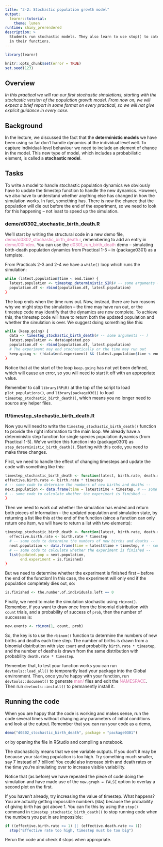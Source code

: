 ```yaml
---
title: "3-2: Stochastic population growth model"
output: 
  learnr::tutorial:
    theme: lumen
runtime: shiny_prerendered
description: >
  Students run stochastic models. They also learn to use stop() to catch errors
  in their functions.
---
```


```r
library(learnr)

knitr::opts_chunk$set(error = TRUE)
set.seed(123)
```

## Overview

*In this practical we will run our first stochastic simulations, starting with the stochastic version of the population growth model. From now on, we will expect a brief report in some format on every practical, so we will not give explicit guidance in every case.*

## Background

In the lecture, we discussed the fact that the **deterministic models** we have
been using so far don't handle dynamics at the individual level well. To 
capture individual-level behaviour we need to include an element of chance in
the model. This new type of model, which includes a probabilistic element, is 
called a **stochastic model**.

## Tasks

To write a model to handle stochastic population dynamics we obviously have to 
update the timestep function to handle the new dynamics. However, we also have 
to understand whether anything else has changed in how the simulation works. In
fact, something has. There is now the chance that the population will die out before 
the end of the experiment, so we need to look for this happening – not least to 
speed up the simulation.

### demo/d0302_stochastic_birth_death.R

We’ll start by writing the structural code in a new demo file, 
<span style="color: #de77ae;">demo/d0302_stochastic_birth_death.r</span>, 
remembering to add an entry in 
<span style="color: #de77ae;">demo/00Index</span>. You can use the 
<span style="color: #de77ae;">d0301_run_birth_death</span> demo -- simulating 
birth-death population dynamics from Practical 1-5 -- in {package0301} as a 
template. 

From Practicals 2-3 and 2-4 we have a `while()` loop which runs the simulation:

```r
while (latest.population$time < end.time) {
  latest.population <- timestep_deterministic_SIR(# -- some arguments -- ) 
  population.df <- rbind(population.df, latest.population)
}
```

The loop ends when the time runs out. Now, instead, there are two reasons why we
might stop the simulation – the time may have run out, or the timestep code may
identify that the dynamics are now complete. To achieve this, the timestep code 
will have to return both the updated population and whether the simulation is
over. We suggest doing something like this:

```r
while (keep.going) {
  data <- timestep_stochastic_birth_death(# -- some arguments -- ) 
  latest.population <- data$updated.pop
  population.df <- rbind(population.df, latest.population)
  # The experiment may end stochastically or the time may run out 
  keep.going <- (!data$end.experiment) && (latest.population$time < end.time)
}
```

Notice that at the start of the loop `keep.going` has not yet been defined, 
which will cause an error, so you will need to start it off with an appropriate
value. 

Remember to call `library(RPiR)` at the top of the script to load
`plot_populations()`, and `library(package0301)` to load `timestep_stochastic_birth_death()`, which means you 
no longer need to source any helper files.

### R/timestep_stochastic_birth_death.R

Now you will need to write the `timestep_stochastic_birth_death()` 
function to provide the right information to the main loop. We already have a 
deterministic step function for single species population 
dynamics (from Practical 1-5). We've written this function into {package0301} as
`step_deterministic_birth_death()`. Starting with this code, you need to make three 
changes. 

First, we need to handle the effect of changing timesteps and update
the code with something like this:

```r
timestep_stochastic_birth_death <- function(latest, birth.rate, death.rate, timestep) {
effective.birth.rate <- birth.rate * timestep
# -- some code to determine the numbers of new births and deaths -- 
next.population <- data.frame(time = latest$time + timestep, # -- some code -- )
# -- some code to calculate whether the experiment is finished --
}
```

Then we need to work out whether the simulation has ended and return both
pieces of information – the updated population and simulation state, by 
returning a list like this at the end of the function (since a function can only
return one item, we will have to return a list with two elements):

```r
timestep_stochastic_birth_death <- function(latest, birth.rate, death.rate, timestep) {
  effective.birth.rate <- birth.rate * timestep
  # -- some code to determine the numbers of new births and deaths --
  next.population <- data.frame(time = latest$time + timestep, # -- some arguments -- )
  # -- some code to calculate whether the experiment is finished --
  list(updated.pop = next.population, 
       end.experiment = is.finished) 
}
```

But we need to determine whether the experiment is finished first – before the
end of the function! In this case, the experiment will only end if the
population completely dies out, so:

```r
is.finished <- the.number.of.individuals.left == 0
```

Finally, we need to make the simulation stochastic using `rbinom()`. Remember, 
if you want to draw once from the binomial distribution with `count` trials, and 
a probability of success of `prob`, then the number of successes is:

```r
new.events <- rbinom(1, count, prob)
```

So, the key is to use the `rbinom()` function to determine the numbers of new 
births and deaths each time step. The number of births is drawn from a binomial
distribution with size `count` and probability `birth.rate * timestep`, and the
number of deaths is drawn from the same distribution with probability 
`death.rate * timestep`.

Remember that, to test your function works you can run `devtools::load_all()` to
temporarily load your package into the Global environment. Then, once you're 
happy with your function, run `devtools::document()` to generate
<span style="color: #de77ae;">man/</span> files and edit the 
<span style="color: #de77ae;">NAMESPACE</span>. Then run `devtools::install()`
to permanently install it.

## Running the code

When you are happy that the code is working and makes sense, run the code
several times without changing any parameters of initial conditions and look at
the output. Remember that you can run your code as a demo, 

```r
demo("d0302_stochastic_birth_death", package = "package0301")
```

or by opening the file in RStudio and compiling a notebook. 

The stochasticity means that we see variable outputs. If you don’t
it may be because your starting population is too high. Try something much 
smaller, say 7 instead of 7 billion! You could also increase birth and death 
rates or the time you’re simulating over to increase visible variability.

Notice that (as before) we have repeated the piece of code doing the simulation
and have made use of the `new.graph = FALSE` option to overlay a second plot on 
the first.

If you haven’t already, try increasing the value of timestep. What happens? You
are actually getting impossible numbers (`NA`s) because the probability of
giving birth has got above 1. You can fix this by using the `stop()` command in
`timestep_stochastic_birth_death()` to stop running code when the numbers you 
put in are impossible:

```r
if ((effective.birth.rate >= 1) || (effective.death.rate >= 1))
  stop("Effective rate too high, timestep must be too big")
```

Rerun the code and check it stops when appropriate.
